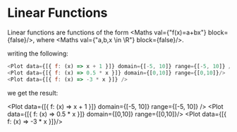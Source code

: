 
<Meta title="Plotters/Linear Functions" component={Plot} />

# Linear Functions

Linear functions are functions of the form <Maths val={"f(x)=a+bx"} block={false}/>, where <Maths val={"a,b,x \\in \\R"} block={false}/>. 

writing the following:

```javascript
<Plot data={[{ f: (x) => x + 1 }]} domain={[-5, 10]} range={[-5, 10]} />
<Plot data={[{ f: (x) => 0.5 * x }]} domain={[0,10]} range={[0,10]}/>
<Plot data={[{ f: (x) => -3 * x }]} />
```

we get the result:

<Plot data={[{ f: (x) => x + 1 }]} domain={[-5, 10]} range={[-5, 10]} />
<Plot data={[{ f: (x) => 0.5 * x }]} domain={[0,10]} range={[0,10]}/>
<Plot data={[{ f: (x) => -3 * x }]}/>

